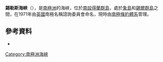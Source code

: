{{coord|61|2|S|55|23|W|display=title}}

'''錫勒斯海峽'''（{{lang-en|Sealers Passage}}），是[[南極洲|南極洲]]的海峽，位於[[南設得蘭群島|南設得蘭群島]]，處於[[象島_(南極洲)|象島]]和[[錫爾群島|錫爾群島]]之間，在1971年由[[英國|英國]]南極名稱諮詢委員會命名，現時由[[南極條約體系|南極條約體系]]管理。

==參考資料==
*{{usgs-gazetteer}}

{{Antarctica-geo-stub}}
[[Category:南極洲海峽|Category:南極洲海峽]]